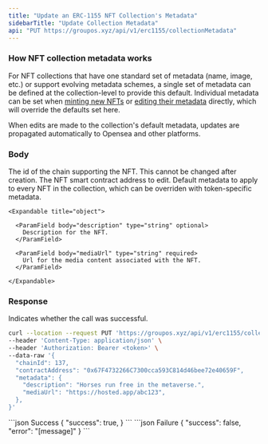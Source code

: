 ```yaml
---
title: "Update an ERC-1155 NFT Collection's Metadata"
sidebarTitle: "Update Collection Metadata"
api: "PUT https://groupos.xyz/api/v1/erc1155/collectionMetadata"
---
```


### How NFT collection metadata works

For NFT collections that have one standard set of metadata (name, image, etc.) or support evolving metadata
schemes, a single set of metadata can be defined at the collection-level to provide this default.
Individual metadata can be set when [minting new NFTs](/api-reference/v1/erc1155/post/mint) or [editing their metadata](/api-reference/v1/erc1155/put/tokenMetadata) directly, which will override the defaults set here.

When edits are made to the collection's default metadata, updates are propagated automatically to Opensea and other platforms.

### Body

<ParamField body="chainId" type="number" required>
  The id of the chain supporting the NFT. This cannot be changed after creation.
</ParamField>

<ParamField body="contractAddress" type="string" required>
  The NFT smart contract address to edit.
</ParamField>

<ParamField body="metadata" type="object">
    Default metadata to apply to every NFT in the collection, which can be overriden with token-specific metadata.

    <Expandable title="object">

      <ParamField body="description" type="string" optional>
        Description for the NFT.
      </ParamField>

      <ParamField body="mediaUrl" type="string" required>
        Url for the media content associated with the NFT.
      </ParamField>

    </Expandable>

</ParamField>

### Response

<ResponseField name="success" type="boolean">
  Indicates whether the call was successful.
</ResponseField>

<RequestExample>

```bash Example Request
curl --location --request PUT 'https://groupos.xyz/api/v1/erc1155/collectionMetadata' \
--header 'Content-Type: application/json' \
--header 'Authorization: Bearer <token>' \
--data-raw '{
  "chainId": 137,
  "contractAddress": "0x67F4732266C7300cca593C814d46bee72e40659F",
  "metadata": {
    "description": "Horses run free in the metaverse.",
    "mediaUrl": "https://hosted.app/abc123",
  },
}'
```

</RequestExample>

<ResponseExample>
  ```json Success
  {
    "success": true,
  }
  ```
  ```json Failure
  {
    "success": false,
    "error": "[message]"
  }
  ```
</ResponseExample>
